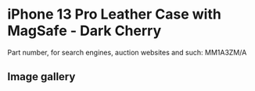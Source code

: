 
# iPhone 13 Pro Leather Case with MagSafe - Dark Cherry

Part number, for search engines, auction websites and such: MM1A3ZM/A

## Image gallery

<div style={{ width: '100%', maxWidth: '768px' }}>
<GalleryComponent
    images={[
      {
        original: "/everysource/MM1A3.webp",
        thumbnail: "/everypreview/MM1A3.webp",
      },
      {
        original: "/everysource/MM1A3_AV1.webp",
        thumbnail: "/everypreview/MM1A3_AV1.webp",
      },
      {
        original: "/everysource/MM1A3_AV2.webp",
        thumbnail: "/everypreview/MM1A3_AV2.webp",
      },
      {
        original: "/everysource/MM1A3_AV3.webp",
        thumbnail: "/everypreview/MM1A3_AV3.webp",
      },
      {
        original: "/everysource/MM1A3_AV4.webp",
        thumbnail: "/everypreview/MM1A3_AV4.webp",
      },
      {
        original: "/everysource/MM1A3_AV5.webp",
        thumbnail: "/everypreview/MM1A3_AV5.webp",
      },
      {
        original: "/everysource/MM1A3_AV6.webp",
        thumbnail: "/everypreview/MM1A3_AV6.webp",
      }
    ]}
  />
</div>